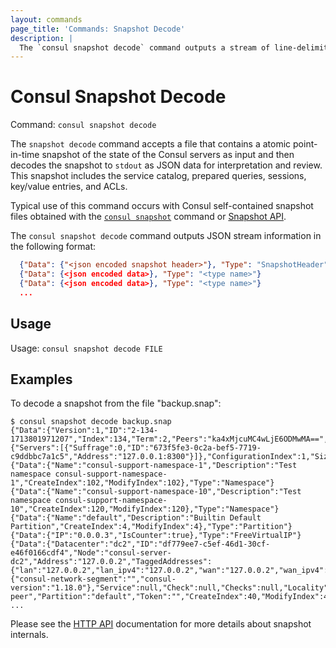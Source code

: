 ```yaml
---
layout: commands
page_title: 'Commands: Snapshot Decode'
description: |
  The `consul snapshot decode` command outputs a stream of line-delimited JSON objects that contain an atomic point-in-time snapshot of the state of the Consul servers. The output includes registered services in the catalog, prepared queries, sessions, key/value entries, and ACLs.
---
```


# Consul Snapshot Decode

Command: `consul snapshot decode`

The `snapshot decode` command accepts a file that contains a atomic point-in-time
snapshot of the state of the Consul servers as input and then decodes the snapshot 
to `stdout` as JSON data for interpretation and review. This snapshot includes the 
service catalog, prepared queries, sessions, key/value entries, and ACLs. 

Typical use of this command occurs with Consul self-contained snapshot files obtained
with the [`consul snapshot`](/consul/commands/snapshot) command or [Snapshot
API](/consul/api-docs/snapshot#generate-snapshot).

The `consul snapshot decode` command outputs JSON stream information in the following format:

```json hideClipboard
  {"Data": {"<json encoded snapshot header>"}, "Type": "SnapshotHeader",}
  {"Data": {<json encoded data>}, "Type": "<type name>"}
  {"Data": {<json encoded data>}, "Type": "<type name>"}
  ...
```

## Usage

Usage: `consul snapshot decode FILE`

## Examples

To decode a snapshot from the file "backup.snap":

```shell-session
$ consul snapshot decode backup.snap
{"Data":{"Version":1,"ID":"2-134-1713801971207","Index":134,"Term":2,"Peers":"ka4xMjcuMC4wLjE6ODMwMA==","Configuration":{"Servers":[{"Suffrage":0,"ID":"673f5fe3-0c2a-bef5-7719-c9ddbbc7a1c5","Address":"127.0.0.1:8300"}]},"ConfigurationIndex":1,"Size":20448157},"Type":"SnapshotHeader"}
{"Data":{"Name":"consul-support-namespace-1","Description":"Test namespace consul-support-namespace-1","CreateIndex":102,"ModifyIndex":102},"Type":"Namespace"}
{"Data":{"Name":"consul-support-namespace-10","Description":"Test namespace consul-support-namespace-10","CreateIndex":120,"ModifyIndex":120},"Type":"Namespace"}
{"Data":{"Name":"default","Description":"Builtin Default Partition","CreateIndex":4,"ModifyIndex":4},"Type":"Partition"}
{"Data":{"IP":"0.0.0.3","IsCounter":true},"Type":"FreeVirtualIP"}
{"Data":{"Datacenter":"dc2","ID":"df779ee7-c5ef-46d1-30cf-e46f0166cdf4","Node":"consul-server-dc2","Address":"127.0.0.2","TaggedAddresses":{"lan":"127.0.0.2","lan_ipv4":"127.0.0.2","wan":"127.0.0.2","wan_ipv4":"127.0.0.2"},"NodeMeta":{"consul-network-segment":"","consul-version":"1.18.0"},"Service":null,"Check":null,"Checks":null,"Locality":null,"SkipNodeUpdate":false,"PeerName":"dc2-peer","Partition":"default","Token":"","CreateIndex":40,"ModifyIndex":40},"Type":"Register"}
...
```


Please see the [HTTP API](/consul/api-docs/snapshot) documentation for
more details about snapshot internals.
